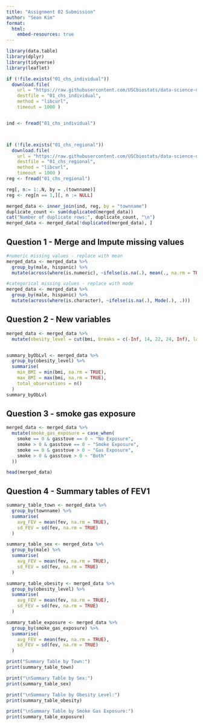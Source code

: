```yaml
---
title: "Assignment 02 Submission"
author: "Sean Kim"
format:
  html:
    embed-resources: true
---
```


```r
library(data.table)
library(dplyr)
library(tidyverse)
library(leaflet)

if (!file.exists("01_chs_individual")) 
  download.file( 
    url = "https://raw.githubusercontent.com/USCbiostats/data-science-data/master/01_chs/chs_individual.csv", 
    destfile = "01_chs_individual", 
    method = "libcurl", 
    timeout = 1000 )


ind <- fread("01_chs_individual") 



if (!file.exists("01_chs_regional")) 
  download.file( 
    url = "https://raw.githubusercontent.com/USCbiostats/data-science-data/master/01_chs/chs_regional.csv", 
    destfile = "01_chs_regional", 
    method = "libcurl", 
    timeout = 1000 )
reg <- fread("01_chs_regional")
```

```r
reg[, n:= 1:.N, by = .(townname)]
reg <- reg[n == 1,][, n := NULL]

merged_data <- inner_join(ind, reg, by = "townname")
duplicate_count <- sum(duplicated(merged_data))
cat("Number of duplicate rows:", duplicate_count, "\n")
merged_data <- merged_data[!duplicated(merged_data), ]

```

## Question 1 - Merge and Impute missing values

```r
#numeric missing values - replace with mean
merged_data <- merged_data %>%
  group_by(male, hispanic) %>%
  mutate(across(where(is.numeric), ~ifelse(is.na(.), mean(., na.rm = TRUE), .)))

#categorical missing values - replace with mode
merged_data <- merged_data %>%
  group_by(male, hispanic) %>%
  mutate(across(where(is.character), ~ifelse(is.na(.), Mode(.), .)))

```

## Question 2 - New variables

```r
merged_data <- merged_data %>%
  mutate(obesity_level = cut(bmi, breaks = c(-Inf, 14, 22, 24, Inf), labels = c("Underweight", "Normal", "Overweight", "Obese")))


summary_byObLvl <- merged_data %>%
  group_by(obesity_level) %>%
  summarise(
    min_BMI = min(bmi, na.rm = TRUE),
    max_BMI = max(bmi, na.rm = TRUE),
    total_observations = n()
  )
summary_byObLvl
```

## Question 3 - smoke gas exposure

```r
merged_data <- merged_data %>%
  mutate(smoke_gas_exposure = case_when(
    smoke == 0 & gasstove == 0 ~ "No Exposure",
    smoke > 0 & gasstove == 0 ~ "Smoke Exposure",
    smoke == 0 & gasstove > 0 ~ "Gas Exposure",
    smoke > 0 & gasstove > 0 ~ "Both"
  ))

head(merged_data)

```

## Question 4 - Summary tables of FEV1

```r
summary_table_town <- merged_data %>%
  group_by(townname) %>%
  summarise(
    avg_FEV = mean(fev, na.rm = TRUE),
    sd_FEV = sd(fev, na.rm = TRUE)
  )

summary_table_sex <- merged_data %>%
  group_by(male) %>%
  summarise(
    avg_FEV = mean(fev, na.rm = TRUE),
    sd_FEV = sd(fev, na.rm = TRUE)
  )

summary_table_obesity <- merged_data %>%
  group_by(obesity_level) %>%
  summarise(
    avg_FEV = mean(fev, na.rm = TRUE),
    sd_FEV = sd(fev, na.rm = TRUE)
  )

summary_table_exposure <- merged_data %>%
  group_by(smoke_gas_exposure) %>%
  summarise(
    avg_FEV = mean(fev, na.rm = TRUE),
    sd_FEV = sd(fev, na.rm = TRUE)
  )

print("Summary Table by Town:")
print(summary_table_town)

print("\nSummary Table by Sex:")
print(summary_table_sex)

print("\nSummary Table by Obesity Level:")
print(summary_table_obesity)

print("\nSummary Table by Smoke Gas Exposure:")
print(summary_table_exposure)
```
